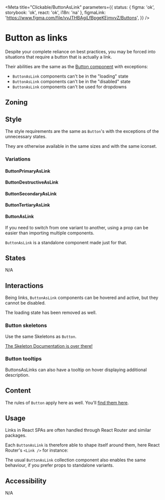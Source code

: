 
<Meta
	title="Clickable/ButtonAsLink"
	parameters={{
		status: { figma: 'ok', storybook: 'ok', react: 'ok', i18n: 'na' },
		figmaLink: 'https://www.figma.com/file/vvJTHBAgiLfBpgeKEjmvvZ/Buttons',
	}}
/>

# Button as links

Despite your complete reliance on best practices, you may be forced into situations that require a button that is actually a link.

Their abilities are the same as the [Button component](/docs/clickable-button--docs) with exceptions:

- `ButtonAsLink` components can't be in the "loading" state
- `ButtonAsLink` components can't be in the "disabled" state
- `ButtonAsLink` components can't be used for dropdowns

## Zoning

<FigmaImage
	src="https://www.figma.com/file/vvJTHBAgiLfBpgeKEjmvvZ/Buttons?node-id=3404%3A33661"
	alt="zoning image for buttons as links"
/>

## Style

The style requirements are the same as `Button`'s with the exceptions of the unnecessary states.

They are otherwise available in the same sizes and with the same iconset.

### Variations

<FigmaImage
	src="https://www.figma.com/file/vvJTHBAgiLfBpgeKEjmvvZ/Buttons?node-id=3404%3A33733"
	alt="variations for buttons as links"
/>

<Canvas withSource="closed">
	<Story of={Stories.Variations} />
</Canvas>

#### ButtonPrimaryAsLink

<Canvas>
	<Story of={Stories.PrimaryAsLink} />
</Canvas>

<ArgTypes of={Stories.PrimaryAsLink} />

#### ButtonDestructiveAsLink

<Canvas>
	<Story of={Stories.DestructiveAsLink} />
</Canvas>

<ArgTypes of={Stories.DestructiveAsLink} />

#### ButtonSecondaryAsLink

<Canvas>
	<Story of={Stories.SecondaryAsLink} />
</Canvas>

<ArgTypes of={Stories.SecondaryAsLink} />

#### ButtonTertiaryAsLink

<Canvas>
	<Story of={Stories.TertiaryAsLink} />
</Canvas>

<ArgTypes of={Stories.TertiaryAsLink} />

#### ButtonAsLink

If you need to switch from one variant to another, using a prop can be easier than importing multiple components.

`ButtonAsLink` is a standalone component made just for that.

<Canvas>
	<Story of={Stories.VariantComponent} />
</Canvas>

## States

N/A

## Interactions

Being links, `ButtonAsLink` components can be hovered and active, but they cannot be disabled.

The loading state has been removed as well.

### Button skeletons

Use the same Skeletons as `Button`.

<Canvas>
	<Story of={ButtonStories.SkeletonButton} />
</Canvas>

[The Skeleton Documentation is over there!](/docs/feedback-skeleton--docs)

### Button tooltips

ButtonsAsLinks can also have a tooltip on hover displaying additional description.

<Canvas>
	<Story of={Stories.TooltipButton} />
</Canvas>

## Content

The rules of `Button` apply here as well. You'll [find them here](/docs/clickable-button--docs#content).

## Usage

Links in React SPAs are often handled through React Router and similar packages.

Each `ButtonAsLink` is therefore able to shape itself around them, here React Router's `<Link />` for instance:

<Canvas>
	<Story of={Stories.ButtonAsRouterLink} />
</Canvas>

The usual `ButtonAsLink` collection component also enables the same behaviour, if you prefer props to standalone variants.

<Canvas>
	<Story of={Stories.ButtonAsRouterLinkVariant} />
</Canvas>

## Accessibility

N/A
